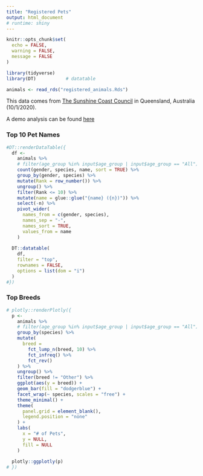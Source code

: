```yaml
---
title: "Registered Pets"
output: html_document
# runtime: shiny
---
```


```r
knitr::opts_chunk$set(
  echo = FALSE, 
  warning = FALSE, 
  message = FALSE
)
```

<!-- 
```r
input <- list(
  age_group = "0 - 5"
)
```
 -->
 
```r
library(tidyverse)
library(DT)           # datatable

animals <- read_rds("registered_animals.Rds")

```

This data comes from [The Sunshine Coast Council](https://data.sunshinecoast.qld.gov.au/Administration/Registered-Animals/7f87-i6kx/data # http://rstudio-pubs-static.s3.amazonaws.com/434674_24af082031324d9c8e8739d1ca7227f9.html) in Queensland, Australia (10/1/2020).

A demo analysis can be found [here](http://rstudio-pubs-static.s3.amazonaws.com/434674_24af082031324d9c8e8739d1ca7227f9.html)

### Top 10 Pet Names
<!----
```r
age_groups <- as.character(sort(unique(animals$age_group)))

shinyWidgets::radioGroupButtons(
  inputId = "age_group",
  label = "Select Age Group:",
  choices = c("All", age_groups),
  selected = "All"
)
```
---->

```r
#DT::renderDataTable({
  df <-
    animals %>%
    # filter(age_group %in% input$age_group | input$age_group == "All") %>% 
    count(gender, species, name, sort = TRUE) %>% 
    group_by(gender, species) %>%
    mutate(Rank = row_number()) %>% 
    ungroup() %>% 
    filter(Rank <= 10) %>% 
    mutate(name = glue::glue("{name} ({n})")) %>% 
    select(-n) %>% 
    pivot_wider(
      names_from = c(gender, species),
      names_sep = "-", 
      names_sort = TRUE,
      values_from = name
    )
  
  DT::datatable(
    df,
    filter = "top",
    rownames = FALSE,
    options = list(dom = "i")
  )
#})


```

### Top Breeds

```r
# plotly::renderPlotly({
  p <-
    animals %>% 
    # filter(age_group %in% input$age_group | input$age_group == "All") %>%
    group_by(species) %>% 
    mutate(
      breed = 
        fct_lump_n(breed, 10) %>% 
        fct_infreq() %>% 
        fct_rev()
    ) %>% 
    ungroup() %>% 
    filter(breed != "Other") %>% 
    ggplot(aes(y = breed)) +
    geom_bar(fill = "dodgerblue") +
    facet_wrap(~ species, scales = "free") +
    theme_minimal() +
    theme(
      panel.grid = element_blank(),
      legend.position = "none"
    ) +
    labs(
      x = "# of Pets",
      y = NULL,
      fill = NULL
    )
  
  plotly::ggplotly(p)
# })

```

